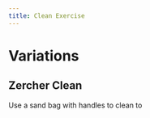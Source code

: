 ```yaml
---
title: Clean Exercise
---
```


# Variations

## Zercher Clean

Use a sand bag with handles to clean to 